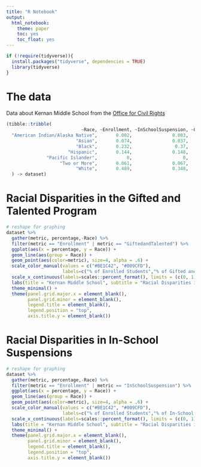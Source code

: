 ```yaml
---
title: "R Notebook"
output: 
  html_notebook:
    theme: paper
    toc: yes
    toc_float: yes
---
```


```r
if (!require(tidyverse)){
  install.packages("tidyverse", dependencies = TRUE)
  library(tidyverse)
}
```

# The data

Data about Kernan Middle School from the [Office for Civil Rights](https://ocrdata.ed.gov/Page?t=s&eid=266922&syk=8&pid=2275)

```r
(tibble::tribble(
                            ~Race, ~Enrollment, ~InSchoolSuspension, ~OutofSchoolSuspension, ~GiftedandTalented, ~Algebra1Enrollment,
  "American Indian/Alaska Native",       0.002,               0.003,                      0,                  0,                   0,
                          "Asian",       0.074,               0.037,                      0,              0.111,               0.121,
                          "Black",       0.232,                0.37,                  0.395,              0.111,               0.212,
                       "Hispanic",       0.144,               0.148,                  0.158,              0.056,               0.061,
               "Pacific Islander",           0,                   0,                      0,                  0,                   0,
                    "Two or More",       0.061,               0.067,                  0.053,              0.111,               0.121,
                          "White",       0.489,               0.348,                  0.395,              0.611,               0.485
  ) -> dataset)

```
# Racial Disparities in the Gifted and Talented Program
```r
# reshape for graphing
dataset %>%
  gather(metric, percentage,-Race) %>%
  filter(metric == "Enrollment" | metric == "GiftedandTalented") %>%
  ggplot(aes(x = percentage, y = Race)) +
  geom_line(aes(group = Race)) + 
  geom_point(aes(color=metric), size=4, alpha = .6) +
  scale_color_manual(values = c("#BE1C42", "#009CFD"), 
                     labels=c("% of Enrolled Students","% of Gifted and Talented Students")) +
  scale_x_continuous(labels=scales::percent_format(), limits = (c(0, 1))) +
  labs(title = "Kernan Middle School", subtitle = "Racial Disparities in the Gifted and Talented Program", x = "Source: https://ocrdata.ed.gov/Page?t=s&eid=266922&syk=8&pid=2275") +
  theme_minimal() + 
  theme(panel.grid.major.x = element_blank(),
        panel.grid.minor = element_blank(),
        legend.title = element_blank(),
        legend.position = "top",
        axis.title.y = element_blank())
```
# Racial Disparities in In-School Suspensions
```r
# reshape for graphing
dataset %>%
  gather(metric, percentage,-Race) %>%
  filter(metric == "Enrollment" | metric == "InSchoolSuspension") %>%
  ggplot(aes(x = percentage, y = Race)) +
  geom_line(aes(group = Race)) + 
  geom_point(aes(color=metric), size=4, alpha = .6) +
  scale_color_manual(values = c("#BE1C42", "#009CFD"), 
                     labels=c("% of Enrolled Students","% of In-School Suspended Students")) +
  scale_x_continuous(labels=scales::percent_format(), limits = (c(0, 1))) +
  labs(title = "Kernan Middle School", subtitle = "Racial Disparities in In-School Suspensions", x = "Source: https://ocrdata.ed.gov/Page?t=s&eid=266922&syk=8&pid=2275") +
  theme_minimal() + 
  theme(panel.grid.major.x = element_blank(),
        panel.grid.minor = element_blank(),
        legend.title = element_blank(),
        legend.position = "top",
        axis.title.y = element_blank())
```
